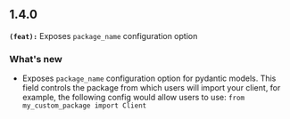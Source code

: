 ## 1.4.0
**`(feat):`** Exposes `package_name` configuration option

### What's new
- Exposes `package_name` configuration option for pydantic models. This field controls the package from which users will import your client, for example, the following config would allow users to use: `from my_custom_package import Client`

